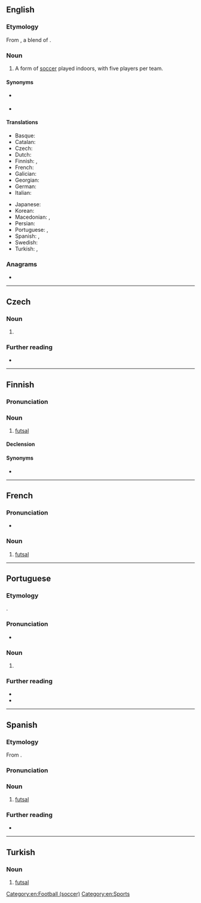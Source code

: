 ==English==
{{wikipedia}}

===Etymology===
From {{bor|en|pt|futsal}}, a blend of {{m|pt|[[futebol]] de [[salão]]|lit=hall football}}.

===Noun===
{{en-noun|-}}

# A form of [[soccer]] played indoors, with five players per team.

====Synonyms====
* {{l|en|five-a-side}} {{l|en|football}}
* {{l|en|[[indoor]] [[soccer]]}}

====Translations====
{{trans-top|form of soccer}}
* Basque: {{t|eu|areto-futbol}}
* Catalan: {{t+|ca|futbol sala|m}}
* Czech: {{t+|cs|futsal|m}}
* Dutch: {{t+|nl|zaalvoetbal|n}}
* Finnish: {{t|fi|salijalkapallo}}, {{t+|fi|futsal}}
* French: {{t+|fr|futsal|m}}
* Galician: {{t|gl|fútbol sala}}
* Georgian: {{t|ka|ფუტსალი}}
* German: {{t+|de|Futsal|m}}
* Italian: {{t+|it|calcetto|m}}
{{trans-mid}}
* Japanese: {{t+|ja|フットサル|tr=futtosaru|sc=Jpan}}
* Korean: {{t+|ko|풋살|sc=Kore}}
* Macedonian: {{t|mk|мал фудбал|m}}, {{t|mk|футсал|m}}
* Persian: {{t+|fa|فوتسال|tr=futsâl}}
* Portuguese: {{t+|pt|futsal|m}}, {{t+|pt|futebol de salão|m}}
* Spanish: {{t|es|fútbol sala}}, {{t|es|futsala|m}}
* Swedish: {{t|sv|futsal}}
* Turkish: {{t|tr|futsal}}, {{t|tr|salon futbolu}}
{{trans-bottom}}

===Anagrams===
* {{anagrams|en|a=aflstu|faults|flatus|ustalf}}

[[Category:en:Football (soccer)]]
[[Category:en:Sports]]

----

==Czech==

===Noun===
{{cs-noun|g=m}}

# {{l|en|futsal}}

===Further reading===
* {{R:ASCS}}

----

==Finnish==

===Pronunciation===
{{fi-p}}

===Noun===
{{fi-noun}}

# [[#English|futsal]]

====Declension====
{{fi-decl-risti|futsal|||a|i=0}}

====Synonyms====
* {{l|fi|salijalkapallo}}

----

==French==

===Pronunciation===
* {{fr-IPA|foute.sal}}

===Noun===
{{fr-noun|m|-}}

# [[#English|futsal]]
#: {{syn|fr|football en salle}}

----

==Portuguese==

===Etymology===
{{blend|pt|futebol|salão|alt1=futebol (de)|lit=hall football}}.

===Pronunciation===
{{pt-IPA}}
* {{rhymes|pt|al|aw|s=2}}

===Noun===
{{pt-noun|m|-}}

# {{l|en|futsal}} {{gloss|form of soccer}}
#: {{syn|pt|futebol de salão}}

===Further reading===
* {{R:pt:Infopédia}}
* {{R:pt:Priberam}}

{{topics|pt|Sports}}

----

==Spanish==
{{wikipedia|Fútbol sala|lang=es}}

===Etymology===
From {{bor|es|pt|futsal}}.

===Pronunciation===
{{es-IPA}}

===Noun===
{{es-noun|m|-}}

# [[#English|futsal]] {{gloss|form of soccer}}
#: {{syn|es|fútbol sala|fútbol de salón|fútsal|futsala|microfútbol}}

===Further reading===
* {{R:DRAE}}

{{C|es|Sports}}

----

==Turkish==
{{wp|lang=tr}}

===Noun===
{{head|tr|noun}}

# [[#English|futsal]]

{{C|tr|Sports}}